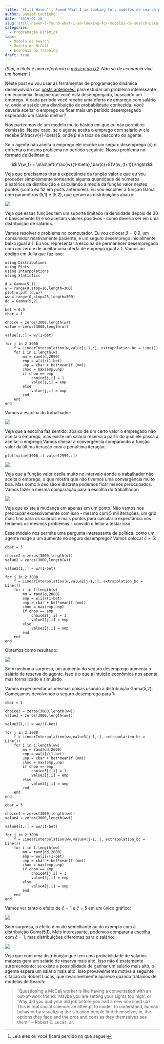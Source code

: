 ```yaml
---
title: 'Still Haven''t Found What I am looking for: modelos de search para emprego'
author: Daniel Coutinho
date: '2019-02-18'
slug: still-haven-t-found-what-i-am-looking-for-modelos-de-search-para-emprego
categories:
  - Programação Dinâmica
tags:
  - Modelo de Search
  - Modelo de McCall
  - Economia do Trabalho
draft: true
---
```


_(Sim, o título é uma referência a [música do U2](https://open.spotify.com/track/7gozgbG5EBTukCFWToTRA5?si=plTR7i5sQeir30avzMArgQ). Não só de economia vive um homem.)_

Neste post eu vou usar as ferramentas de programação dinâmica desenvolvida nos [posts anteriores](https://azul.netlify.com/2018/09/08/programacao-dinamica-i/)^[Leia eles ou você ficará perdido no que segue!] para estudar um problema interessante em economia:  Imagine que você está desempregado, buscando um emprego. A cada período você recebe uma oferta de emprego com salário $w$, onde $w$ sai de uma distribuição de probabilidade conhecida. Você deveria aceitar o emprego ou ficar mais um período desempregado esperando um salário melhor?

Nós partiremos de um modelo muito básico em que eu não permitirei demissão. Nesse caso, se o agente aceita o emprego com salário $w$ ele recebe $\frac{w}{1-\beta}$, onde $\beta$ é a taxa de desconto do agente.

Se o agente não aceita o emprego ele recebe um seguro desemprego ($\bar{c}$) e enfrenta o mesmo problema no período seguinte. Nosso problema no formato de Bellman é:

$$ V(w_t) = \max\left(\frac{w}{1-\beta},\bar{c}+E(V(w_{t+1}))\right)$$

Veja que precisamos tirar a expectância da função valor e que eu vou proceder simplesmente sorteando alguma quantidade de números aleatórios da distribuição e calculando a média da função valor nestes pontos (como eu fiz em posts anteriores). Eu vou escolher a função Gama com paramêtros (5,1) e (5,2), que geram as distribuições abaixo:

![](/post/search/densidade.png)

Veja que essas funções tem um suporte limitado (a densidade depois de 30 é basicamente 0) e só aceitam valores positivos - como deveria ser em uma distribuição de salários. 

Vamos resolver o problema no computador. Eu vou colocar $\beta = 0.9$, um consumidor relativamente paciente, e um seguro desemprego inicialmente baixo igual a 1. Eu vou representar a escolha de permanecer desempregado com um zero e de aceitar uma oferta de emprego igual a 1. Vamos ao código em Julia que faz isso:

```
using Distributions
using Plots
using Interpolations
using Statistics

d = Gamma(5,1)
w = range(0,stop=16,length=300)
plot(w,pdf.(d,w))
ww = range(0,stop=25,length=500)
dd = Gamma(5,2)

bet = 0.9
cbar = 1

choice = zeros(3000,length(w))
value = zeros(3000,length(w))

value[1,:] = w/(1-bet)

for j in 2:3000
    f = LinearInterpolation(w,value[j-1,:], extrapolation_bc = Line())
    for i in 1:length(w)
        mm = rand(d,2000)
        emp = w[i]/(1-bet)
        unp = cbar + bet*mean(f.(mm))
        choo = max(emp,unp)
        if choo == emp
            choice[j,i] = 1
            value[j,i] = emp
        else
            value[j,i] = unp
        end
    end
end

```

Vamos a escolha do trabalhador:

![](/post/search/escolha1.png)


Veja que a escolha faz sentido: abaixo de um certo valor o empregado não aceita o emprego, mas existe um salário reserva a partir do qual ele passa a aceitar o emprego.Vamos checar a convergência comparando a função valor da última iteração com a penúltima iteração:

```
plot(value[3000,:]-value[2999,:])
```
![](/post/search/conv_value1.png)

Veja que a função valor oscila muito no intervalo aonde o trabalhador não aceita o emprego, o que mostra que não tivemos uma convergência muito boa. Mas como a decisão é discreta podemos ficar menos preocupados. Vamos fazer a mesma comparação para a escolha do trabalhador:

![](/post/search/conv_pol1.png)


Veja que existe a mudança em apenas em um ponto. Não vamos nos preocupar excessivamente com isso - mesmo com 5 mil iterações, um grid mais fino para os salários e mais pontos para calcular a expectância nós teríamos os mesmos problemas - convido o leitor a testar isso.

Esse modelo nos permite uma pergunta interessante de política: como um agente reage a um aumento no seguro desemprego? Vamos colocar $\bar{c}=5$: 

```
cbar = 5

choice2 = zeros(3000,length(w))
value2 = zeros(3000,length(w))

value2[1,:] = w/(1-bet)

for j in 2:3000
    f = LinearInterpolation(w,value2[j-1,:], extrapolation_bc = Line())
    for i in 1:length(w)
        mm = rand(d,2000)
        emp = w[i]/(1-bet)
        unp = cbar + bet*mean(f.(mm))
        choo = max(emp,unp)
        if choo == emp
            choice2[j,i] = 1
            value2[j,i] = emp
        else
            value2[j,i] = unp
        end
    end
end
```

Obtemos como resultado:

![](/post/search/escolha2.png)

Sem nenhuma surpresa, um aumento do seguro desemprego aumenta o salário de reserva do agente. Isso é o que a intuição econômica nos aponta, mas formalizado e simulado. 

Vamos experimentar as mesmas coisas usando a distribuição Gama(5,2). Começamos devolvendo o seguro desemprego para 1:

```
cbar = 1

choice3 = zeros(3000,length(ww))
value3 = zeros(3000,length(ww))

value3[1,:] = ww/(1-bet)

for j in 2:3000
    f = LinearInterpolation(ww,value3[j-1,:], extrapolation_bc = Line())
    for i in 1:length(ww)
        mm = rand(dd,2000)
        emp = ww[i]/(1-bet)
        unp = cbar + bet*mean(f.(mm))
        choo = max(emp,unp)
        if choo == emp
            choice3[j,i] = 1
            value3[j,i] = emp
        else
            value3[j,i] = unp
        end
    end
end

cbar = 5

choice4 = zeros(3000,length(ww))
value4 = zeros(3000,length(ww))

value4[1,:] = ww/(1-bet)

for j in 2:3000
    f = LinearInterpolation(ww,value4[j-1,:], extrapolation_bc = Line())
    for i in 1:length(ww)
        mm = rand(dd,2000)
        emp = ww[i]/(1-bet)
        unp = cbar + bet*mean(f.(mm))
        choo = max(emp,unp)
        if choo == emp
            choice4[j,i] = 1
            value4[j,i] = emp
        else
            value4[j,i] = unp
        end
    end
end
```
Vamos ver tanto o efeito de $\bar{c} = 1$ e $\bar{c} = 5$ em um único gráfico:

![](/post/search/escolha3.png)

Sem surpresa, o efeito é muito semelhante ao do exemplo com a distribuição Gama(5,1). Mais interessante, podemos comparar a escolha com $\bar{c} = 1$, mas distribuições diferentes para o salário:

![](/post/search/escolha4.png)

Veja que com uma distribuição que tem uma probabilidade de salários maiores gera um salário de reserva mais alto. Isso não é exatamente surpreendente: se existe a possibilidade de ganhar um salário mais alto, o agente espera um salário mais alto. Isso provavelmente motiva a seguinte citação do Robert Lucas, que invariavelmente aparece quando tratamos de modelos de Search:

>“Questioning a McCall worker is like having a conversation with an out-of-work friend: ‘Maybe you are setting your sights too high’, or ‘Why did you quit your old job before you had a new one lined up?’ This is real social science: an attempt to model, to understand, human behavior by visualizing the situation people find themselves in, the options they face and the pros and cons as they themselves see them.”
– Robert E. Lucas, Jr.

